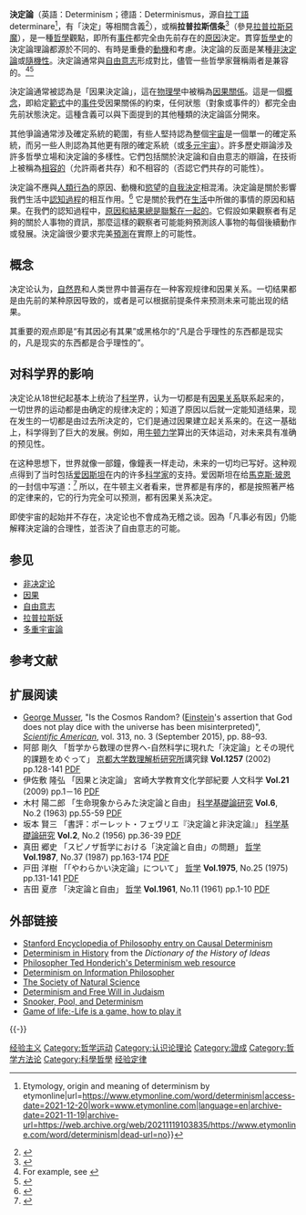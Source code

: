 {{not|宿命论|阴谋论|預定論}}
{{確定性}}
{{Philosophy-sidebar}}
'''決定論'''（英語：Determinism；德語：Determinismus，源自[[拉丁語|拉丁語]] determinare<ref>{{Cite web|title=determinism {{!}} Etymology, origin and meaning of determinism by etymonline|url=https://www.etymonline.com/word/determinism|access-date=2021-12-20|work=www.etymonline.com|language=en|archive-date=2021-11-19|archive-url=https://web.archive.org/web/20211119103835/https://www.etymonline.com/word/determinism|dead-url=no}}</ref>，有「決定」等相關含義<ref>{{Cite journal|title=determinare|url=https://en.wiktionary.org/w/index.php?title=determinare&oldid=64560929|date=2021-11-08|journal=Wiktionary|language=en|access-date=2021-12-20|archive-date=2021-12-31|archive-url=https://web.archive.org/web/20211231012810/https://en.wiktionary.org/w/index.php?title=determinare&oldid=64560929|dead-url=no}}</ref>），或稱'''拉普拉斯信条'''<ref>{{cite book|author1=張紹勳， 張任坊|title=人工智慧AI與貝葉斯Bayesian迴歸的整合：應用STaTa分析|date=2019-04-25|publisher=[[五南文化|五南文化]]|page=2|url=https://books.google.com/books/about/%E4%BA%BA%E5%B7%A5%E6%99%BA%E6%85%A7AI%E8%88%87%E8%B2%9D%E8%91%89%E6%96%AFBayesian%E8%BF%B4%E6%AD%B8.html?id=kjmfDwAAQBAJ|accessdate=2020-10-02|archive-date=2021-08-15|archive-url=https://web.archive.org/web/20210815092857/https://books.google.com/books/about/%E4%BA%BA%E5%B7%A5%E6%99%BA%E6%85%A7AI%E8%88%87%E8%B2%9D%E8%91%89%E6%96%AFBayesian%E8%BF%B4%E6%AD%B8.html?id=kjmfDwAAQBAJ|dead-url=no}}</ref>（參見[[拉普拉斯惡魔|拉普拉斯惡魔]]），是一種[[哲學|哲學]]觀點，即所有[[事件_(哲學)|事件]]都完全由先前存在的[[原因|原因]]決定。貫穿[[哲學史|哲學史]]的決定論理論都源於不同的、有時是重疊的[[動機|動機]]和考慮。決定論的反面是某種[[非決定論|非決定論]]或[[隨機性|隨機性]]。決定論通常與[[自由意志|自由意志]]形成對比，儘管一些哲學家聲稱兩者是兼容的。<ref name="Franklin2">For example, see {{cite book|title=Freewill and determinism: a study of rival conceptions of man|author=Richard Langdon Franklin|year=1968|publisher=Routledge & K. Paul|isbn=9780710031570|url=https://books.google.com/books?id=51wIAQAAIAAJ|access-date=2020-12-27|archive-date=2016-11-23|archive-url=https://web.archive.org/web/20161123214611/https://books.google.com/books?id=51wIAQAAIAAJ|dead-url=no}}</ref><ref>{{cite web|title=Determinism – Explanation and examples|url=https://conceptually.org/concepts/determinism|access-date=20 January 2019|author=Conceptually|date=20 January 2019|work=conceptually.org|archive-date=2020-10-30|archive-url=https://web.archive.org/web/20201030160336/https://conceptually.org/concepts/determinism|dead-url=no}}</ref>

決定論通常被認為是「因果決定論」，這在[[物理學|物理學]]中被稱為[[因果關係|因果關係]]。這是一個[[概念|概念]]，即給定[[範式|範式]]中的[[事件_(哲學)|事件]]受因果關係的約束，任何狀態（對象或事件的）都完全由先前狀態決定。這種含義可以與下面提到的其他種類的決定論區分開來。

其他爭論通常涉及確定系統的範圍，有些人堅持認為整個[[宇宙|宇宙]]是一個單一的確定系統，而另一些人則認為其他更有限的確定系統（或[[多元宇宙|多元宇宙]]）。許多歷史辯論涉及許多哲學立場和決定論的多樣性。它們包括關於決定論和自由意志的辯論，在技術上被稱為[[相容論|相容的]]（允許兩者共存）和不相容的（否認它們共存的可能性）。

決定論不應與[[人的行为|人類行為]]的原因、動機和[[慾望|慾望]]的[[自我決定論|自我決定]]相混淆。決定論是關於影響我們生活中[[認知過程|認知過程]]的相互作用。<ref>{{Cite journal|title=Determinism, Counterpredictive Devices, and the Impossibility of Laplacean Intelligences|url=https://academic.oup.com/monist/article/102/4/478/5567128|last=Ismael|first=Jenann|date=2019-10-01|journal=The Monist|issue=4|doi=10.1093/monist/onz021|volume=102|pages=478–498|language=en|issn=0026-9662}}</ref> 它是關於我們在[[生活|生活]]中所做的事情的原因和結果。在我們的認知過程中，[[因果關係|原因和結果總是聯繫在一起的]]。它假設如果觀察者有足夠的關於人事物的資訊，那麼這樣的觀察者可能能夠預測該人事物的每個後續動作或發展。決定論很少要求完美[[預測|預測]]在實際上的可能性。

==概念==
决定论认为，[[自然界|自然界]]和人类世界中普遍存在一种客观规律和因果关系。一切结果都是由先前的某种原因导致的，或者是可以根据前提条件来预测未来可能出现的结果。

其重要的观点即是“有其因必有其果”或黑格尔的“凡是合乎理性的东西都是现实的，凡是现实的东西都是合乎理性的”。

== 对科学界的影响 ==
决定论从18世纪起基本上统治了[[科学|科学]]界，认为一切都是有[[因果关系|因果关系]]联系起来的，一切世界的运动都是由确定的规律决定的；知道了原因以后就一定能知道结果，现在发生的一切都是由过去所决定的，它们是通过因果建立起关系来的。在这一基础上，科学得到了巨大的发展。例如，用[[牛顿力学|牛顿力学]]算出的天体运动，对未来具有准确的预见性。

在这种思想下，世界就像一部鐘，像鐘表一样走动，未来的一切均已写好。这种观点得到了当时包括[[爱因斯坦|爱因斯坦]]在内的许多[[科学家|科学家]]的支持。爱因斯坦在给[[馬克斯·玻恩|馬克斯·玻恩]]的一封信中写道：<ref>{{Cite web |url=https://books.google.com.tw/books?id=avOPBAAAQBAJ&pg=PA283&lpg=PA283&dq=I+in+complete+law+and+order+in+a+world+which+objectively+exists&source=bl&ots=wVLN8Eo22l&sig=qyG7TIWDq4f-_lHT6jKIkcII5g0&hl=en&sa=X&ved=0ahUKEwirqa2E65vLAhWlI6YKHfC6CIQ4ChDoAQgaMAA#v=onepage&q=I%20in%20complete%20law%20and%20order%20in%20a%20world%20which%20objectively%20exists&f=false |title=Spinoza and the Sciences, edited by Marjorie Grene, Debra Nails - Google Books preview |access-date=2016-02-29 |archive-date=2020-09-24 |archive-url=https://web.archive.org/web/20200924113332/https://books.google.com.tw/books?id=avOPBAAAQBAJ&pg=PA283&lpg=PA283&dq=I+in+complete+law+and+order+in+a+world+which+objectively+exists&source=bl&ots=wVLN8Eo22l&sig=qyG7TIWDq4f-_lHT6jKIkcII5g0&hl=en&sa=X&ved=0ahUKEwirqa2E65vLAhWlI6YKHfC6CIQ4ChDoAQgaMAA#v=onepage&q=I%20in%20complete%20law%20and%20order%20in%20a%20world%20which%20objectively%20exists&f=false |dead-url=no }}</ref>
{{Cquote 2|你信仰投骰子的上帝，我却信仰完备的定律和秩序。}}
所以，在牛顿主义者看来，世界都是有序的，都是按照著严格的定律来的，它的行为完全可以预测，都有因果关系决定。

即使宇宙的起始并不存在，决定论也不會成為无稽之谈。因為「凡事必有因」仍能解釋決定論的合理性，並否決了自由意志的可能。

==参见==
*[[非决定论|非决定论]]
*[[因果|因果]]
*[[自由意志|自由意志]]
*[[拉普拉斯妖|拉普拉斯妖]]
*[[多重宇宙論|多重宇宙論]]

==参考文献==
{{Reflist|30em}}

==扩展阅读==
* [[George_Musser|George Musser]], "Is the Cosmos Random?  ([[阿尔伯特·爱因斯坦|Einstein]]'s assertion that God does not play dice with the universe has been misinterpreted)", ''[[科学美国人|Scientific American]]'', vol. 313, no. 3 (September 2015), pp. 88–93.
* 阿部 剛久 「哲学から数理の世界へ-自然科学に現れた「決定論」とその現代的課題をめぐって」 [[京都大学数理解析研究所|京都大学数理解析研究所]]講究録 '''Vol.1257''' (2002) pp.128-141 [http://repository.kulib.kyoto-u.ac.jp/dspace/bitstream/2433/41931/1/1257_11.pdf PDF] {{Wayback|url=http://repository.kulib.kyoto-u.ac.jp/dspace/bitstream/2433/41931/1/1257_11.pdf |date=20200606170221 }}
* 伊佐敷 隆弘 「因果と決定論」 宮崎大学教育文化学部紀要 人文科学 '''Vol.21''' (2009) pp.1－16 [https://web.archive.org/web/20140924040421/http://ir.lib.miyazaki-u.ac.jp/dspace/bitstream/10458/2433/2/KJ00005626419.pdf PDF]
* 木村 陽二郎 「生命現象からみた決定論と自由」 [[科学基礎論研究|科学基礎論研究]] '''Vol.6''', No.2 (1963) pp.55-59 [http://www.journalarchive.jst.go.jp/jnlpdf.php?cdjournal=kisoron1954&cdvol=6&noissue=2&startpage=55&lang=ja PDF]{{dead link|date=2018年1月 |bot=InternetArchiveBot |fix-attempted=yes }}
* 坂本 賢三 「書評：ポーレット・フェヴリエ『決定論と非決定論』」 [[科学基礎論研究|科学基礎論研究]] '''Vol.2''', No.2 (1956) pp.36-39 [http://www.journalarchive.jst.go.jp/jnlpdf.php?cdjournal=kisoron1954&cdvol=2&noissue=2&startpage=33&lang=ja PDF]{{dead link|date=2018年1月 |bot=InternetArchiveBot |fix-attempted=yes }}
* 真田 郷史 「スピノザ哲学における「決定論と自由」の問題」 [[哲学_(学術雑誌)|哲学]] '''Vol.1987''', No.37 (1987) pp.163-174 [http://www.journalarchive.jst.go.jp/jnlpdf.php?cdjournal=philosophy1952&cdvol=1987&noissue=37&startpage=163&lang=ja PDF]{{dead link|date=2018年1月 |bot=InternetArchiveBot |fix-attempted=yes }}
* 戸田 洋樹 「「やわらかい決定論」について」 [[哲学_(学術雑誌)|哲学]] '''Vol.1975''', No.25 (1975) pp.131-141 [http://www.journalarchive.jst.go.jp/jnlpdf.php?cdjournal=philosophy1952&cdvol=1975&noissue=25&startpage=131&lang=ja PDF]{{dead link|date=2018年1月 |bot=InternetArchiveBot |fix-attempted=yes }}
* 吉田 夏彦 「決定論と自由」 [[哲学_(学術雑誌)|哲学]] '''Vol.1961''', No.11 (1961) pp.1-10 [http://www.journalarchive.jst.go.jp/jnlpdf.php?cdjournal=philosophy1952&cdvol=1961&noissue=11&startpage=1&lang=ja PDF]{{dead link|date=2018年1月 |bot=InternetArchiveBot |fix-attempted=yes }}

==外部链接==
{{Commons category}}
*[http://plato.stanford.edu/entries/determinism-causal/ Stanford Encyclopedia of Philosophy entry on Causal Determinism] {{Wayback|url=http://plato.stanford.edu/entries/determinism-causal/ |date=20080509131853 }}
*[https://web.archive.org/web/20050404080900/http://etext.lib.virginia.edu/cgi-local/DHI/dhi.cgi?id=dv2-02 Determinism in History] from the ''Dictionary of the History of Ideas''
*[http://www.ucl.ac.uk/~uctytho/dfwIntroIndex.htm Philosopher Ted Honderich's Determinism web resource] {{Wayback|url=http://www.ucl.ac.uk/~uctytho/dfwIntroIndex.htm |date=20080516062050 }}
*[http://www.informationphilosopher.com/freedom/determinism.html Determinism on Information Philosopher] {{Wayback|url=http://www.informationphilosopher.com/freedom/determinism.html |date=20210214011821 }}
*[http://www.determinism.com The Society of Natural Science] {{Wayback|url=http://www.determinism.com/ |date=20210126101052 }}
*[http://www.chabad.org/article.asp?AID=3017 Determinism and Free Will in Judaism]
*[http://www.jottings.ca/john/cogitations.html Snooker, Pool, and Determinism] {{Wayback|url=http://www.jottings.ca/john/cogitations.html |date=20200530025518 }}
*[https://www.thefactssite.com/2020/05/life-is-game-game-of-life.html Game of life:-Life is a game, how to play it] {{Wayback|url=https://www.thefactssite.com/2020/05/life-is-game-game-of-life.html |date=20210126154521 }}

{{-}}
{{navboxes
|list =
{{科學哲學}}
{{形而上学}}
{{知识论}}
{{哲学}}
{{Time travel}}
}}

{{Authority control}}

[[Category:经验主义|]]
[[Category:哲学运动|Category:哲学运动]]
[[Category:认识论理论|Category:认识论理论]]
[[Category:證成|Category:證成]]
[[Category:哲学方法论|Category:哲学方法论]]
[[Category:科學哲學|Category:科學哲學]]
[[Category:经验定律|]]